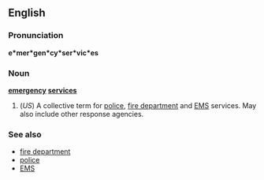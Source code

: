 ==English==
===Pronunciation===
'''e*mer*gen*cy*ser*vic*es'''
=== Noun ===
'''[[emergency]] [[services]]'''
#(''US'') A collective term for [[police]], [[fire department]] and [[EMS]] services. May also include other response agencies.

===See also===
*[[fire department]]
*[[police]]
*[[EMS]]